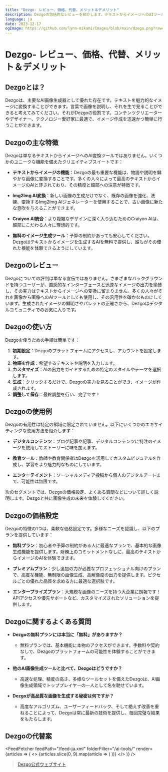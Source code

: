 ```yaml
---
title: "Dezgo- レビュー、価格、代替、メリット＆デメリット"
description: Dezgoの包括的なレビューを紹介します。テキストからイメージへのAIツールとしてリーダー的存在であり、機能、価格、および実世界での利用方法についても解説します。2023年10月版で更新されています。
language: ja
date: 2023-12-17
ogImage: https://github.com/lynn-mikami/Images/blob/main/dzego.png?raw=true
---
```


# Dezgo- レビュー、価格、代替、メリット＆デメリット


<BlogHeader />

## Dezgoとは？

Dezgoは、主要なAI画像生成器として優れた存在です。テキストを魅力的なイメージに変換することができます。言葉で画像を説明し、それを生で見ることができると考えてみてください。それがDezgoの役割です。コンテンツクリエーターやデザイナー、テクノロジー愛好家に最適で、イメージ作成を迅速かつ簡単に行うことができます。

## Dezgoの主な特徴

Dezgoは単なるテキストからイメージへのAI変換ツールではありません。いくつかのユニークな機能を備えたクリエイティブスイートです：

- **テキストからイメージの機能**：Dezgoの最も重要な機能は、物語や説明を鮮やかな画像に変換することです。多くの人々によって最高のテキストからイメージのAIと評されており、その精度と細部への注意が特徴です。
  
- **Img2Img AI変換**：新しい画像の生成だけでなく、既存の画像を強化、洗練、変換するImg2Img AIジェネレーターを使用することで、古い画像に新たな息吹を与えることができます。
  
- **Craiyon AI統合**：より複雑なデザインに深く入り込むためのCraiyon AIは、細部にこだわる人々に理想的です。
  
- **無料のイメージ生成ツール**：予算の制約があっても安心してください。Dezgoはテキストからイメージを生成するAIを無料で提供し、誰もがその優れた機能を体験できるようにしています。
  
## Dezgoのレビュー

Dezgoについての評判は単なる宣伝ではありません。さまざまなバックグラウンドを持つユーザーが、直感的なインターフェースと迅速なイメージの出力を絶賛し、その実力はテキストからイメージへの変換に留まりません。多くの人々がそれを画像から画像へのAIツールとしても使用し、その汎用性を確かなものにしています。生成されたイメージの鮮明さやパレットの正確さから、Dezgoはデジタルコミュニティでのお気に入りです。

## Dezgoの使い方

Dezgoを使うための手順は簡単です：

1. **初期設定**：Dezgoのプラットフォームにアクセスし、アカウントを設定します。
2. **物語を作成**：希望するテキストや説明を入力します。
3. **カスタマイズ**：AIの出力をガイドするための特定のスタイルやテーマを選択します。
4. **生成**：クリックするだけで、Dezgoの実力を見ることができ、イメージが作成されます。
5. **調整して保存**：最終調整を行い、完了です！

## Dezgoの使用例

Dezgoの有用性は特定の領域に限定されていません。以下にいくつかのエキサイティングな使用方法を紹介します：

- **デジタルコンテンツ**：ブログ記事や記事、デジタルコンテンツに特注のイメージを使用してストーリーに味を加えます。
  
- **教育ツール**：教師や教育関係者はDezgoを活用してカスタムビジュアルを作成し、学習をより魅力的なものにしています。
  
- **エンターテイメント**：ソーシャルメディア投稿から個人のデジタルアートまで、可能性は無限です。

次のセグメントでは、Dezgoの価格設定、よくある質問などについて詳しく説明します。Dezgoと共に画像生成の未来を体験してください。

## Dezgoの価格設定

Dezgoの特徴の1つは、柔軟な価格設定です。多様なニーズを認識し、以下のプランを提供しています：

- **無料プラン**：初心者や予算の制約がある人に最適なプランで、基本的な画像生成機能を提供します。財務上のコミットメントなしに、最高のテキストからイメージのAIを体験できます。

- **プレミアムプラン**：少し追加の力が必要なプロフェッショナル向けのプランで、高度な機能、無制限の画像生成、高解像度の出力を提供します。ピクセルごとの優れた品質を求める方に最適な選択肢です。

- **エンタープライズプラン**：大規模な画像のニーズを持つ大企業に朗報です！APIアクセスや優先サポートなど、カスタマイズされたソリューションを提供します。

## Dezgoに関するよくある質問

- **Dezgoの無料プランには本当に「無料」がありますか？**
    - 無料プランでは、基本機能に本物のアクセスができます。手数料や契約なしで、Dezgoのプラットフォームの可能性を体験することができます。

- **他のAI画像生成ツールと比べて、Dezgoはどうですか？**
    - 高速な処理、精度の高さ、多様なツールセットを備えたDezgoは、AI画像生成領域でトッププレイヤーの一人として名を馳せています。

- **Dezgoが高品質な画像を生成する秘密は何ですか？**
    - 高度なアルゴリズム、ユーザーフィードバック、そして絶えず改善を重ねることによって、Dezgoは常に最新の技術を提供し、毎回完璧な結果をもたらします。

## Dezgoの代替案


<FeedFetcher feedPath="/feed-ja.xml" folderFilter="/ai-tools/" render={articles => (
    <>
        <Cards>
            {articles.slice(0, 9).map(article => (
                <Card key={article.link} title={article.title} href={article.link} />
            ))}
        </Cards>
    </>
)} />

> [Dezgo公式ウェブサイト](https://dezgo.com/)
